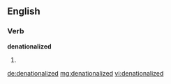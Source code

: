 ==English==

===Verb===
'''denationalized'''

# {{past of|denationalize}}

[[de:denationalized]]
[[mg:denationalized]]
[[vi:denationalized]]